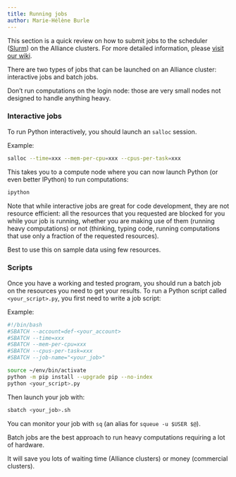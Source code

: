 ```yaml
---
title: Running jobs
author: Marie-Hélène Burle
---
```


:::{.def}

This section is a quick review on how to submit jobs to the scheduler ([Slurm](https://slurm.schedmd.com/documentation.html)) on the Alliance clusters. For more detailed information, please [visit our wiki](https://docs.alliancecan.ca/wiki/Running_jobs).

:::

There are two types of jobs that can be launched on an Alliance cluster: interactive jobs and batch jobs.

:::{.emph}

Don't run computations on the login node: those are very small nodes not designed to handle anything heavy.

:::

### Interactive jobs

To run Python interactively, you should launch an `salloc` session.

:::{.example}

Example:

:::

```.bash
salloc --time=xxx --mem-per-cpu=xxx --cpus-per-task=xxx
```

This takes you to a compute node where you can now launch Python (or even better IPython) to run computations:

```.bash
ipython
```

:::{.info}

Note that while interactive jobs are great for code development, they are not resource efficient: all the resources that you requested are blocked for you while your job is running, whether you are making use of them (running heavy computations) or not (thinking, typing code, running computations that use only a fraction of the requested resources).

Best to use this on sample data using few resources.

:::

### Scripts

Once you have a working and tested program, you should run a batch job on the resources you need to get your results. To run a Python script called `<your_script>.py`, you first need to write a job script:

:::{.example}

Example:

```.bash
#!/bin/bash
#SBATCH --account=def-<your_account>
#SBATCH --time=xxx
#SBATCH --mem-per-cpu=xxx
#SBATCH --cpus-per-task=xxx
#SBATCH --job-name="<your_job>"

source ~/env/bin/activate
python -m pip install --upgrade pip --no-index
python <your_script>.py
```

:::

Then launch your job with:

```.bash
sbatch <your_job>.sh
```

You can monitor your job with `sq` (an alias for `squeue -u $USER $@`).

:::{.info}

Batch jobs are the best approach to run heavy computations requiring a lot of hardware.

It will save you lots of waiting time (Alliance clusters) or money (commercial clusters).

:::
